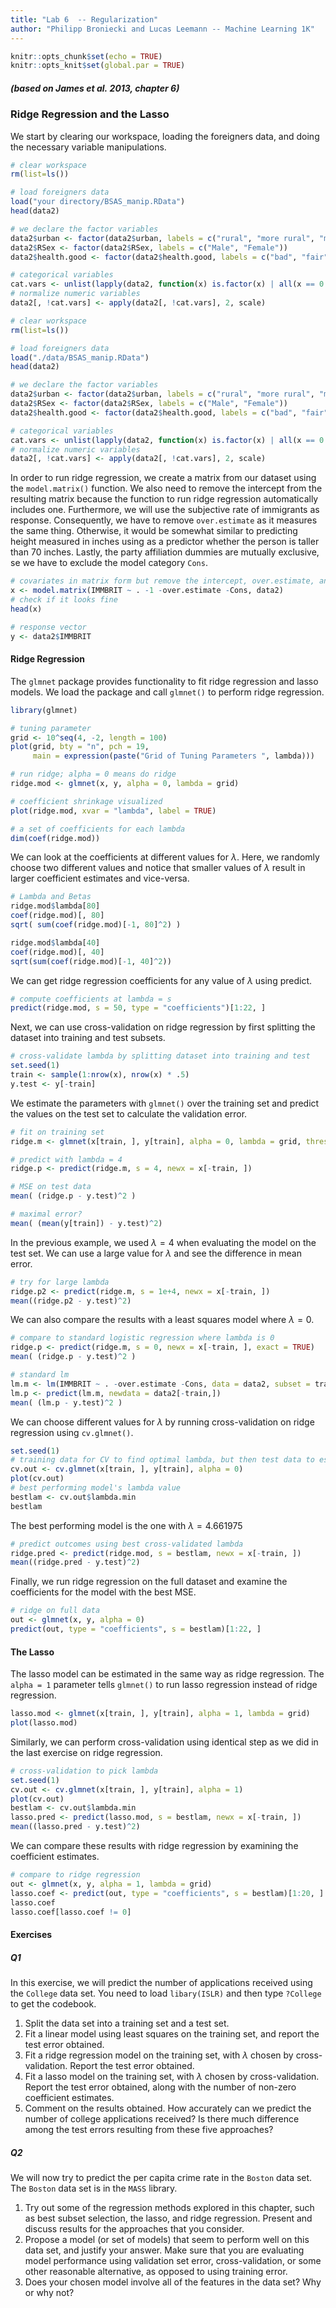 ```yaml
---
title: "Lab 6  -- Regularization"
author: "Philipp Broniecki and Lucas Leemann -- Machine Learning 1K"
---
```


```r
knitr::opts_chunk$set(echo = TRUE)
knitr::opts_knit$set(global.par = TRUE)
```

##### (based on James et al. 2013, chapter 6)

### Ridge Regression and the Lasso

We start by clearing our workspace, loading the foreigners data, and doing the necessary variable manipulations.

```r
# clear workspace
rm(list=ls())

# load foreigners data
load("your directory/BSAS_manip.RData")
head(data2)

# we declare the factor variables
data2$urban <- factor(data2$urban, labels = c("rural", "more rural", "more urban", "urban"))
data2$RSex <- factor(data2$RSex, labels = c("Male", "Female"))
data2$health.good <- factor(data2$health.good, labels = c("bad", "fair", "fairly good", "good") )

# categorical variables
cat.vars <- unlist(lapply(data2, function(x) is.factor(x) | all(x == 0 | x==1) | all( x==1 | x==2) ))
# normalize numeric variables
data2[, !cat.vars] <- apply(data2[, !cat.vars], 2, scale)
```

```r
# clear workspace
rm(list=ls())

# load foreigners data
load("./data/BSAS_manip.RData")
head(data2)

# we declare the factor variables
data2$urban <- factor(data2$urban, labels = c("rural", "more rural", "more urban", "urban"))
data2$RSex <- factor(data2$RSex, labels = c("Male", "Female"))
data2$health.good <- factor(data2$health.good, labels = c("bad", "fair", "fairly good", "good") )

# categorical variables
cat.vars <- unlist(lapply(data2, function(x) is.factor(x) | all(x == 0 | x==1) | all( x==1 | x==2) ))
# normalize numeric variables
data2[, !cat.vars] <- apply(data2[, !cat.vars], 2, scale)
```

In order to run ridge regression, we create a matrix from our dataset using the `model.matrix()` function. We also need to remove the intercept from the resulting matrix because the function to run ridge regression automatically includes one. Furthermore, we will use the subjective rate of immigrants as response. Consequently, we have to remove `over.estimate` as it measures the same thing. Otherwise, it would be somewhat similar to predicting height measured in inches using as a predictor whether the person is taller than 70 inches. Lastly, the party affiliation dummies are mutually exclusive, se we have to exclude the model category `Cons`.

```r
# covariates in matrix form but remove the intercept, over.estimate, and Cons
x <- model.matrix(IMMBRIT ~ . -1 -over.estimate -Cons, data2)
# check if it looks fine
head(x)

# response vector
y <- data2$IMMBRIT
```


#### Ridge Regression

The `glmnet` package provides functionality to fit ridge regression and lasso models. We load the package and call `glmnet()` to perform ridge regression.

```r
library(glmnet)

# tuning parameter
grid <- 10^seq(4, -2, length = 100)
plot(grid, bty = "n", pch = 19,
     main = expression(paste("Grid of Tuning Parameters ", lambda)))

# run ridge; alpha = 0 means do ridge
ridge.mod <- glmnet(x, y, alpha = 0, lambda = grid)

# coefficient shrinkage visualized
plot(ridge.mod, xvar = "lambda", label = TRUE)

# a set of coefficients for each lambda
dim(coef(ridge.mod))
```

We can look at the coefficients at different values for $\lambda$. Here, we randomly choose two different values and notice that smaller values of $\lambda$ result in larger coefficient estimates and vice-versa.

```r
# Lambda and Betas
ridge.mod$lambda[80]
coef(ridge.mod)[, 80]
sqrt( sum(coef(ridge.mod)[-1, 80]^2) )

ridge.mod$lambda[40]
coef(ridge.mod)[, 40]
sqrt(sum(coef(ridge.mod)[-1, 40]^2))
```

We can get ridge regression coefficients for any value of $\lambda$ using predict.

```r
# compute coefficients at lambda = s
predict(ridge.mod, s = 50, type = "coefficients")[1:22, ]
```

Next, we can use cross-validation on ridge regression by first splitting the dataset into training and test subsets.

```r
# cross-validate lambda by splitting dataset into training and test
set.seed(1)
train <- sample(1:nrow(x), nrow(x) * .5)
y.test <- y[-train]
```

We estimate the parameters with `glmnet()` over the training set and predict the values on the test set to calculate the validation error.

```r
# fit on training set
ridge.m <- glmnet(x[train, ], y[train], alpha = 0, lambda = grid, thresh = 1e-12)

# predict with lambda = 4
ridge.p <- predict(ridge.m, s = 4, newx = x[-train, ])

# MSE on test data
mean( (ridge.p - y.test)^2 )

# maximal error?
mean( (mean(y[train]) - y.test)^2)
```

In the previous example, we used $\lambda=4$ when evaluating the model on the test set. We can use a large value for $\lambda$ and see the difference in mean error.

```r
# try for large lambda
ridge.p2 <- predict(ridge.m, s = 1e+4, newx = x[-train, ])
mean((ridge.p2 - y.test)^2)
```

We can also compare the results with a least squares model where $\lambda = 0$.

```r
# compare to standard logistic regression where lambda is 0
ridge.p <- predict(ridge.m, s = 0, newx = x[-train, ], exact = TRUE)
mean( (ridge.p - y.test)^2 )

# standard lm
lm.m <- lm(IMMBRIT ~ . -over.estimate -Cons, data = data2, subset = train)
lm.p <- predict(lm.m, newdata = data2[-train,])
mean( (lm.p - y.test)^2 )
```

We can choose different values for $\lambda$ by running cross-validation on ridge regression using `cv.glmnet()`.

```r
set.seed(1)
# training data for CV to find optimal lambda, but then test data to estimate test error
cv.out <- cv.glmnet(x[train, ], y[train], alpha = 0)
plot(cv.out)
# best performing model's lambda value
bestlam <- cv.out$lambda.min
bestlam
```

The best performing model is the one with $\lambda = 4.661975$

```r
# predict outcomes using best cross-validated lambda
ridge.pred <- predict(ridge.mod, s = bestlam, newx = x[-train, ])
mean((ridge.pred - y.test)^2)
```

Finally, we run ridge regression on the full dataset and examine the coefficients for the model with the best MSE.

```r
# ridge on full data
out <- glmnet(x, y, alpha = 0)
predict(out, type = "coefficients", s = bestlam)[1:22, ]
```


#### The Lasso

The lasso model can be estimated in the same way as ridge regression. The `alpha = 1` parameter tells `glmnet()` to run lasso regression instead of ridge regression.

```r
lasso.mod <- glmnet(x[train, ], y[train], alpha = 1, lambda = grid)
plot(lasso.mod)
```

Similarly, we can perform cross-validation using identical step as we did in the last exercise on ridge regression.

```r
# cross-validation to pick lambda
set.seed(1)
cv.out <- cv.glmnet(x[train, ], y[train], alpha = 1)
plot(cv.out)
bestlam <- cv.out$lambda.min
lasso.pred <- predict(lasso.mod, s = bestlam, newx = x[-train, ])
mean((lasso.pred - y.test)^2)
```

We can compare these results with ridge regression by examining the coefficient estimates.

```r
# compare to ridge regression
out <- glmnet(x, y, alpha = 1, lambda = grid)
lasso.coef <- predict(out, type = "coefficients", s = bestlam)[1:20, ]
lasso.coef
lasso.coef[lasso.coef != 0]
```



#### Exercises

##### Q1

In this exercise, we will predict the number of applications received using the `College` data set. You need to load `libary(ISLR)` and then type `?College` to get the codebook.

1. Split the data set into a training set and a test set.
2. Fit a linear model using least squares on the training set, and report the test error obtained.
3. Fit a ridge regression model on the training set, with $\lambda$ chosen by cross-validation. Report the test error obtained.
4. Fit a lasso model on the training set, with $\lambda$ chosen by cross-validation. Report the test error obtained, along with the number of non-zero coefficient estimates.
5. Comment on the results obtained. How accurately can we predict the number of college applications received? Is there much difference among the test errors resulting from these five approaches?

##### Q2

We will now try to predict the per capita crime rate in the `Boston` data set. The `Boston` data set is in the `MASS` library.

1. Try out some of the regression methods explored in this chapter, such as best subset selection, the lasso, and ridge regression. Present and discuss results for the approaches that you consider.
2. Propose a model (or set of models) that seem to perform well on this data set, and justify your answer. Make sure that you are evaluating model performance using validation set error, cross-validation, or some other reasonable alternative, as opposed to using training error.
3. Does your chosen model involve all of the features in the data set? Why or why not?
